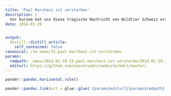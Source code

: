 ```yaml
---
title: 'Paul Marchesi ist verstorben'
description: |
  Vor kurzem hat uns diese tragische Nachricht von Wildtier Schweiz erreicht: "Bestürzt und mit grosser Trauer müssen wir Euch mitteilen, dass Paul Marchesi plötzlich verstorben ist. (...) Wir nehmen von Paul Abschied am 11.10.2013."   Paul Marchesi war ein angesehener Biologe und einer der profundesten Musteliden-Kenner der Schweiz. Wir sprechen seinen Angehörigen unser tiefstes Beileid aus.
date: 2014-01-29


output:
  distill::distill_article:
    self_contained: false
canonical: /14-news/15-paul-marchesi-ist-verstorben
params:
  rmdpath: _news/2014-01-29-15-paul-marchesi-ist-verstorbe/2014-01-29-15-paul-marchesi-ist-verstorbe.Rmd
  editurl: https://github.com/wieselundco/website/edit/master/
---
```







```r
pander::pandoc.horizontal.rule()

pander::pandoc.link(url = glue::glue('{params$editurl}{params$rmdpath}'),text = 'Artikel bearbeiten')
```

<!--http://wieselundco.ch/14-news/15-paul-marchesi-ist-verstorben-->
